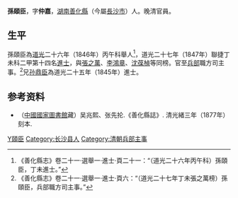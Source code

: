 '''孫頤臣'''，字'''仲嘉'''，[[湖南|湖南]][[善化縣|善化縣]]（今屬[[長沙市|長沙市]]）人。晚清官員。

==生平==
孫頤臣為[[道光|道光]]二十六年（1846年）丙午科舉人<ref>《善化縣志》卷二十一·選舉一·進士·頁二十一：“（道光二十六年丙午科）孫頤臣，丁未進士。”</ref>，道光二十七年（1847年）聯捷丁未科二甲第十四名[[進士|進士]]，與[[張之萬|張之萬]]、[[李鴻章|李鴻章]]、[[沈葆楨|沈葆楨]]等同榜。官至[[兵部|兵部]]職方司主事。<ref>《善化縣志》卷二十一·選舉一·進士·頁六：“（道光二十七年丁未張之萬榜）孫頤臣，兵部職方司主事。”</ref>兄[[孙鼎臣|孙鼎臣]]為道光二十五年（1845年）進士。

== 参考资料 ==
{{reflist}}
*（[[中國國家圖書館|中國國家圖書館]]藏）吴兆熙、张先抡.《善化縣誌》. 清光緒三年（1877年）刻本.

{{道光二十七年丁未科殿試金榜}}

{{Authority control}}

{{DEFAULTSORT:Sun孫}}
[[Category:孫姓|Y頤臣]]
[[Category:长沙县人|Category:长沙县人]]
[[Category:清朝兵部主事|Category:清朝兵部主事]]


{{清朝人物小作品}}